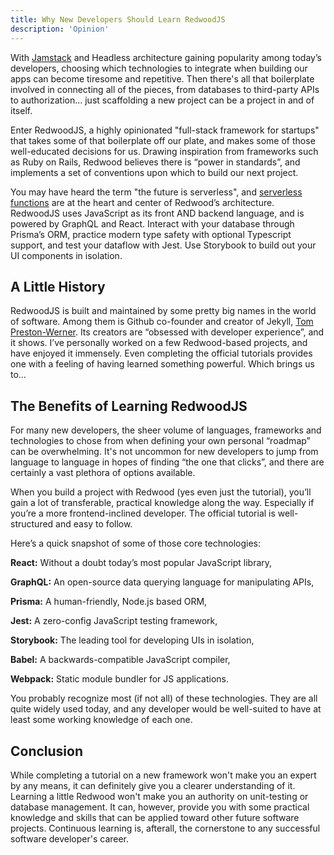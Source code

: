```yaml
---
title: Why New Developers Should Learn RedwoodJS
description: 'Opinion'
---
```


With [Jamstack](https://jamstack.org/what-is-jamstack/) and Headless
architecture gaining popularity among today’s developers, choosing which
technologies to integrate when building our apps can become tiresome and
repetitive. Then there's all that boilerplate involved in connecting all of the
pieces, from databases to third-party APIs to authorization... just scaffolding
a new project can be a project in and of itself.

Enter RedwoodJS, a highly opinionated "full-stack framework for startups" that
takes some of that boilerplate off our plate, and makes some of those
well-educated decisions for us. Drawing inspiration from frameworks such as Ruby
on Rails, Redwood believes there is “power in standards”, and implements a set
of conventions upon which to build our next project.

You may have heard the term "the future is serverless", and
[serverless functions](https://vercel.com/docs/concepts/functions/serverless-functions)
are at the heart and center of Redwood’s architecture. RedwoodJS uses JavaScript
as its front AND backend language, and is powered by GraphQL and React. Interact
with your database through Prisma’s ORM, practice modern type safety with
optional Typescript support, and test your dataflow with Jest. Use Storybook to
build out your UI components in isolation.

## A Little History

RedwoodJS is built and maintained by some pretty big names in the world of
software. Among them is Github co-founder and creator of Jekyll,
[Tom Preston-Werner](https://github.com/mojombo). Its creators are “obsessed
with developer experience”, and it shows. I’ve personally worked on a few
Redwood-based projects, and have enjoyed it immensely. Even completing the
official tutorials provides one with a feeling of having learned something
powerful. Which brings us to…

## The Benefits of Learning RedwoodJS

For many new developers, the sheer volume of languages, frameworks and
technologies to chose from when defining your own personal “roadmap” can be
overwhelming. It's not uncommon for new developers to jump from language to
language in hopes of finding “the one that clicks”, and there are certainly a
vast plethora of options available.

When you build a project with Redwood (yes even just the tutorial), you’ll gain
a lot of transferable, practical knowledge along the way. Especially if you’re a
more frontend-inclined developer. The official tutorial is well-structured and
easy to follow.

Here’s a quick snapshot of some of those core technologies:

**React:** Without a doubt today’s most popular JavaScript library,

**GraphQL:** An open-source data querying language for manipulating APIs,

**Prisma:** A human-friendly, Node.js based ORM,

**Jest:** A zero-config JavaScript testing framework,

**Storybook:** The leading tool for developing UIs in isolation,

**Babel:** A backwards-compatible JavaScript compiler,

**Webpack:** Static module bundler for JS applications.

You probably recognize most (if not all) of these technologies. They are all
quite widely used today, and any developer would be well-suited to have at least
some working knowledge of each one.

## Conclusion

While completing a tutorial on a new framework won't make you an expert by any
means, it can definitely give you a clearer understanding of it. Learning a
little Redwood won't make you an authority on unit-testing or database
management. It can, however, provide you with some practical knowledge and
skills that can be applied toward other future software projects. Continuous
learning is, afterall, the cornerstone to any successful software developer's
career.
